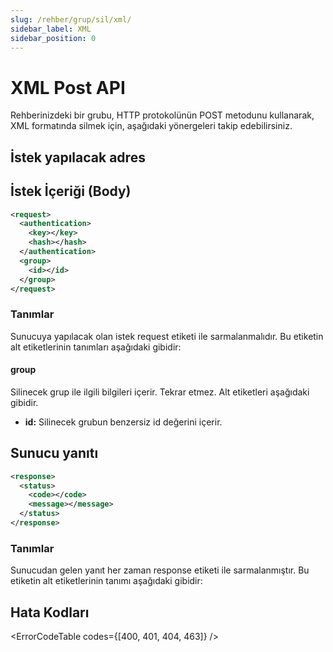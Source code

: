```yaml
---
slug: /rehber/grup/sil/xml/
sidebar_label: XML
sidebar_position: 0
---
```



# XML Post API
<AccessWarning />
Rehberinizdeki bir grubu, HTTP protokolünün POST metodunu kullanarak, XML formatında silmek için, aşağıdaki yönergeleri takip edebilirsiniz.

## İstek yapılacak adres

<RequestURL type="POST" url="https://api.iletimerkezi.com/v1/delete-group" />

## İstek İçeriği (Body)

```xml
<request>
  <authentication>
    <key></key>
    <hash></hash>
  </authentication>
  <group>
    <id></id>
  </group>
</request>
```

### Tanımlar

Sunucuya yapılacak olan istek <Badge>request</Badge> etiketi ile sarmalanmalıdır. Bu etiketin alt etiketlerinin tanımları aşağıdaki gibidir:

<AccessDescription />

#### group
Silinecek grup ile ilgili bilgileri içerir. Tekrar etmez. Alt etiketleri aşağıdaki gibidir.

+ **id:** Silinecek grubun benzersiz id değerini içerir.

## Sunucu yanıtı

```xml
<response>
  <status>
    <code></code>
    <message></message>
  </status>
</response>
```

### Tanımlar

Sunucudan gelen yanıt her zaman <Badge>response</Badge> etiketi ile sarmalanmıştır. Bu etiketin alt etiketlerinin tanımı aşağıdaki gibidir:

<ResponseStatus />

## Hata Kodları

<ErrorCodeTable codes={[400, 401, 404, 463]} />
